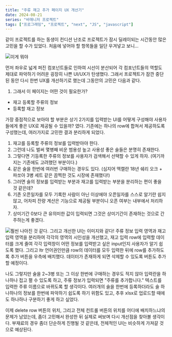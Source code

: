 ```yaml
---
title: "주류 재고 추가 페이지 UX 개선기"
date: 2024-08-21
series: "바매니저 프로젝트"
tags: ["프로그래밍", "프로젝트", "next", "JS", "javascript"]
---
```


같이 프로젝트를 하는 동생이 컨디션 난조로 프로젝트가 잠시 딜레이되는 시간동안 많은 고민을 할 수가 있었다.
처음에 넣어야 할 항목들을 일단 우겨넣고 보니...

![이게 뭐야](/images/stock-1.png)

먼저 좌우로 넓게 퍼진 컴포넌트들로 인하여 시선이 분산되어 각 컴포넌트들의 역할도 제대로 파악하기 어려운 굉장히 나쁜 UI/UX가 탄생했다.
그래서 프로젝트가 잠깐 중단된 동안 다시 한번 UX를 개선하기로 했는데 그동안의 고민은 다음과 같다.

1. 그래서 이 페이지는 어떤 것이 필요한가?
  - 재고 등록할 주류의 정보
  - 등록할 재고 정보

가장 중점적으로 보아야 할 부분은 상기 2가지를 입력받는 UI를 어떻게 구성해야 사용자들에게 좋은 UX로 제공될 수 있을까? 였다.
기존에는 하나의 row에 합쳐서 제공하도록 구성했는데, 여러가지로 고민한 결과 분리하게 되었다.

1. 재고를 등록할 주류의 정보를 입력받아야 한다.
2. 그런데 나도 벌써 몇병째 비운 범용성 높고 사용성 좋은 술들은 분명히 존재한다.
3. 그렇다면 기등록한 주류의 정보를 사용자가 검색해서 선택할 수 있게 하자. (여기까지는 기존에도 고려했던 부분이다.)
4. 같은 술을 한번에 여러번 구매하는 경우도 있다. (심지어 맥캘란 18년 쉐리 오크 + 파쏘아 3병 세트 같은 끔찍한 것도 시장에 존재했다!)
5. 그러면 술의 정보를 입력받는 부분과 재고를 입력받는 부분을 분리하는 편이 좋을 것 같은데?
6. 기존 오픈일자를 모두 기록한 사람이 아닌 이상에야 오픈일자를 스스로 알기란 쉽지 않고, 어차피 잔량 계산은 기능으로 제공될 부분이니 오픈 여부는 내부에서 처리하자.
7. 상미기간 0보다 큰 유의미한 값이 입력되면 그것은 상미기간이 존재하는 것으로 간주하는게 좋겠다.

![훨씬 나아진 것 같다.](/images/stock-2.png)
그리고 개선한 UI는 이미지와 같다!
주류 정보 입력 영역과 재고 입력 영역을 분리하여 각각의 영역의 시인성을 개선했고, 재고 입력 row에 입력할 데이터를 크게 줄여 각각 입력창이 어떤 정보를 입력받고 싶은 input인지 사용자가 알기 쉽도록 했다.
그리고 ltr 언어권인만큼 row의 데이터를 모두 입력한 뒤에 row를 추가하도록 추가 버튼을 우측에 배치했다.
데이터가 존재하게 되면 삭제할 수 있도록 버튼도 추가할 예정이다.

나도 그렇지만 술을 2~3병 또는 그 이상 한번에 구매하는 경우도 적지 않아 입력란을 하나하나 접고 펼 수 있도록 하고, 주류 정보가 입력되면 "주류를 추가합니다." 텍스트를 입력한 주류 이름으로 바뀌도록 할 생각이다.
여러개의 술을 한번에 등록하더라도 술 하나하나의 정보를 한번에 파악하기 쉽도록 하기 위함도 있고, 추후 xlsx로 업로드할 때에도 하나하나 구분하기 좋게 하고 싶었다.

이제 delete row 버튼의 위치, 그리고 전체 컨트롤 버튼의 위치를 어디에 배치하느냐의 문제가 남았는데, 좀더 고민해서 완성한 뒤 실제로 써보며 다시 개선점을 찾아볼 생각이다.
부재료의 경우 좀더 단순하게 진행될 것 같은데, 전체적인 UI는 비슷하게 가져갈 것으로 예상된다.
